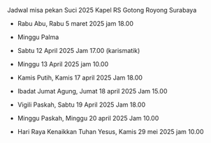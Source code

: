 Jadwal misa pekan Suci 2025
Kapel RS Gotong Royong Surabaya

- Rabu Abu, Rabu 5 maret 2025 jam 18.00

- Minggu Palma
- Sabtu 12 April 2025 Jam 17.00 (karismatik)
- Minggu 13 April 2025  jam 10.00

- Kamis Putih, Kamis 17 april 2025 Jam 18.00

- Ibadat Jumat Agung, Jumat 18 april 2025 Jam 15.00

- Vigili Paskah, Sabtu 19 April 2025 Jam 18.00

- Minggu Paskah, Minggu 20 april 2025 Jam 10.00

- Hari Raya Kenaikkan Tuhan Yesus, Kamis 29 mei 2025  jam 10.00

